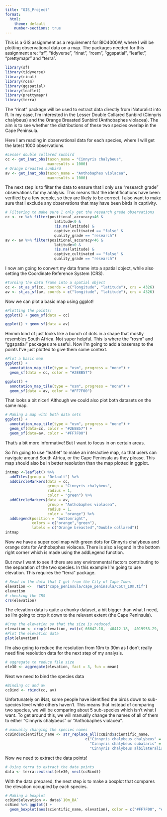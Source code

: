 ```yaml
---
title: "GIS_Project"
format:
  html:
    theme: default
    number-sections: true
---
```

This is a GIS assignment as a requirement for BIO4000W, where I will be plotting observational data on a map. The packages needed for this assignment are: "sf", "tidyverse", "rinat", "rosm", "ggspatial", "leaflet", "prettymapr" and "terra".
```r
library(sf)
library(tidyverse)
library(rinat)
library(rosm)
library(ggspatial)
library(leaflet)
library(prettymapr)
library(terra)
```

The "rinat" package will be used to extract data directly from iNaturalist into R. In my case, I'm interested in the Lesser Double Collared Sunbird (Cinnyris chalybeus) and the Orange Breasted Sunbird (Anthobaphes violacea). The aim is to see whether the distributions of these two species overlap in the Cape Peninsula.

Here I am reading in observational data for each species, where I will get the latest 1000 observations.

```r
#Lesser double collared sunbird
cc <- get_inat_obs(taxon_name = "Cinnyris chalybeus",
                   maxresults = 1000)
# Orange breasted sunbird
av <- get_inat_obs(taxon_name = "Anthobaphes violacea",
                   maxresults = 1000)
```

The next step is to filter the data to ensure that I only use "research grade" observations for my analysis. This means that the identifications have been verified by a few people, so they are likely to be correct. I also want to make sure that I exclude any observations that may have been birds in captivity.

```r
# Filtering to make sure I only get the research grade observations
cc <- cc %>% filter(positional_accuracy<46 &
                      latitude<0 &
                      !is.na(latitude) &
                      captive_cultivated == "false" &
                      quality_grade == "research")
av <- av %>% filter(positional_accuracy<46 &
                      latitude<0 &
                      !is.na(latitude) &
                      captive_cultivated == "false" &
                      quality_grade == "research")
```

I now am going to convert my data frame into a spatial object, while also setting the Coordinate Reference System (CRS).

```r
#Turning the data frame into a spatial object
cc <- st_as_sf(cc, coords = c("longitude", "latitude"), crs = 4326)
av <- st_as_sf(av, coords = c("longitude", "latitude"), crs = 4326)
```

Now we can plot a basic map using ggplot!

```r
#Plotting the points!
ggplot() + geom_sf(data = cc)

ggplot() + geom_sf(data = av)
```

Hmmm kind of just looks like a bunch of dots in a shape that mostly resembles South Africa. Not super helpful. This is where the "rosm" and "ggspatial" packages are useful. Now I'm going to add a basemap to the points I've just plotted to give them some context.

```r
#Plot a basic map
ggplot() +
  annotation_map_tile(type = "osm", progress = "none") +
  geom_sf(data = cc, color = "#2E8B57") 

ggplot() +
  annotation_map_tile(type = "osm", progress = "none") +
  geom_sf(data = av, color = "#FF7F00")
```

That looks a bit nicer!
Although we could also plot both datasets on the same map.

```r
# Making a map with both data sets
ggplot() +
  annotation_map_tile(type = "osm", progress = "none") +
  geom_sf(data=cc, color = "#2E8B57") +
  geom_sf(data=av, color = "#FF7F00")
```

That's a bit more informative! But I want to focus in on certain areas.

So I'm going to use "leaflet" to make an interactive map, so that users can navigate around South Africa, or the Cape Peninsula as they please. This map should also be in better resolution than the map plotted in ggplot.

```r
intmap <-leaflet() %>%
  addTiles(group = "Default") %>%
  addCircleMarkers(data = cc,
                   group = "Cinnyris chalybeus",
                   radius = 1,
                   color = "green") %>%
  addCircleMarkers(data = av,
                   group = "Anthobaphes violacea",
                   radius = 1,
                   color = "orange") %>%
  addLegend(position = "bottomright",
            colors = c("orange","green"),
            labels = c("Orange breasted","Double collared"))
intmap
```

Now we have a super cool map with green dots for Cinnyris chalybeus and orange dots for Anthobaphes violacea. There is also a legend in the bottom right corner which is made using the addLegend function.

But now I want to see if there are any environmental factors contributing to the separation of the two species. In this example I'm going to use elevation. This requires the "terra" package.

```r
# Read in the data that I got from the City of Cape Town.
elevation <-  rast("cape_peninsula/cape_peninsula/CoCT_10m.tif")
elevation
# checking the CRS
crs(elevation)
```

The elevation data is quite a chunky dataset, a bit bigger than what I need, so I'm going to crop it down to the relevant extent (the Cape Peninsula).

```r
#Crop the elevation so that the size is reduced.
elevation <- crop(elevation, ext(c(-66642.18, -40412.18, -4019953.29, -3750723.29)))
#Plot the elevation data
plot(elevation)
```

I'm also going to reduce the resolution from 10m to 30m as I don't really need fine resolution data for the next step of my analysis.

```r
# aggregate to reduce file size
ele30 <- aggregate(elevation, fact = 3, fun = mean)
```

Next we need to bind the species data

```r
#Binding cc and av
ccBind <- rbind(cc, av)
```

Unfortunately on iNat, some people have identified the birds down to sub-species level while others haven't. This means that instead of comparing two species, we will be comparing about 5 sub-species which isn't what I want. To get around this, we will manually change the names of all of them to either "Cinnyris chalybeus" or "Anthobaphes violacea".

```r
# manually changing the species names
ccBind$scientific_name <- str_replace_all(ccBind$scientific_name,
                                    c("Cinnyris chalybeus chalybeus" = "Cinnyris chalybeus",
                                      "Cinnyris chalybeus subalaris" = "Cinnyris chalybeus",
                                      "Cinnyris chalybeus albilateralis" = "Cinnyris chalybeus"))
```

Now we need to extract the data points!

```r
# Using terra to extract the data points
data <- terra::extract(ele30, vect(ccBind))
```

With the data prepared, the next step is to make a boxplot that compares the elevation occupied by each species.

```r
# Making a boxplot
ccBind$elevation <- data$`10m_BA`
ccBind %>% ggplot() +
  geom_boxplot(aes(scientific_name, elevation), color = c("#FF7F00", "#2E8B57"))
```